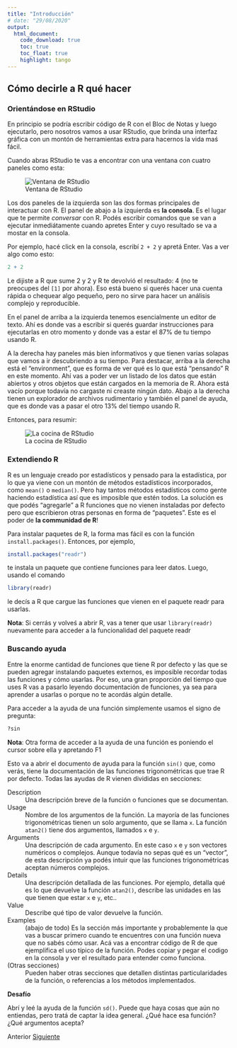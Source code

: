 ```yaml
---
title: "Introducción"
# date: "29/08/2020"
output: 
  html_document:
    code_download: true
    toc: true
    toc_float: true
    highlight: tango
---
```



## Cómo decirle a R qué hacer

### Orientándose en RStudio

En principio se podría escribir código de R con el Bloc de Notas y luego ejecutarlo, pero nosotros vamos a usar RStudio, que brinda una interfaz gráfica con  un montón de herramientas extra para hacernos la vida maś fácil. 

Cuando abras RStudio te vas a encontrar con una ventana con cuatro paneles como esta:

![Ventana de RStudio](img/rstudio.png)

Los dos paneles de la izquierda son las dos formas principales de interactuar con R. El panel de abajo a la izquierda es **la consola**. Es el lugar que te permite *conversar* con R. Podés escribir comandos que se van a ejecutar inmediátamente cuando apretes Enter y cuyo resultado se va a mostar en la consola. 

Por ejemplo, hacé click en la consola, escribí `2 + 2` y apretá Enter. Vas a ver algo como esto:

```r
2 + 2
```

Le dijiste a R que sume 2 y 2 y R te devolvió el resultado: 4 (no te preocupes del `[1]` por ahora). Eso está bueno si querés hacer una cuenta rápida o chequear algo pequeño, pero no sirve para hacer un análisis complejo y reproducible. 

En el panel de arriba a la izquierda tenemos esencialmente un editor de texto. Ahí es donde vas a escribir si querés guardar instrucciones para ejecutarlas en otro momento y donde vas a estar el 87% de tu tiempo usando R. 

A la derecha hay paneles más bien informativos y que tienen varias solapas que vamos a ir descubriendo a su tiempo. Para destacar, arriba a la derecha está el "environment", que es forma de ver qué es lo que está "pensando" R en este momento. Ahí vas a poder ver un listado de los datos que están abiertos y otros objetos que están cargados en la memoria de R. Ahora está vacío porque todavía no cargaste ni creaste ningún dato. Abajo a la derecha tienen un explorador de archivos rudimentario y también el panel de ayuda, que es donde vas a pasar el otro 13% del tiempo usando R.

Entonces, para resumir: 

![La cocina de RStudio](img/rstudio-cocina.png)


### Extendiendo R

R es un lenguaje creado por estadísticos y pensado para la estadística, por lo que ya viene con un montón de métodos estadísticos incorporados, como `mean()` o `median()`. Pero hay tantos métodos estadísticos como gente haciendo estadística así que es imposible que estén todos. La solución es que podés "agregarle" a R funciones que no vienen instaladas por defecto pero que escribieron otras personas en forma de "paquetes". Este es el poder de **la communidad de R**! 

Para instalar paquetes de R, la forma mas fácil es con la función `install.packages()`. Entonces, por ejemplo, 

```r
install.packages("readr")
```

te instala un paquete que contiene funciones para leer datos. Luego, usando el comando

```r
library(readr)
```

le decís a R que cargue las funciones que vienen en el paquete readr para usarlas.


::: {.alert .alert-success}
**Nota**: Si cerrás y volveś a abrir R, vas a tener que usar `library(readr)` nuevamente para acceder a la funcionalidad del paquete readr
:::


### Buscando ayuda

Entre la enorme cantidad de funciones que tiene R por defecto y las que se pueden agregar instalando paquetes externos, es imposible recordar todas las funciones y cómo usarlas. Por eso, una gran proporción del tiempo que uses R vas a pasarlo leyendo documentación de funciones, ya sea para aprender a usarlas o porque no te acordás algún detalle. 

Para acceder a la ayuda de una función simplemente usamos el signo de pregunta:

```r
?sin
```

::: {.alert .alert-success}
**Nota**: Otra forma de acceder a la ayuda de una función es poniendo el cursor sobre ella y apretando F1
:::


Esto va a abrir el documento de ayuda para la función `sin()` que, como verás, tiene la documentación de las funciones trigonométricas que trae R por defecto. Todas las ayudas de R vienen divididas en secciones:

Description
: Una descripción breve de la función o funciones que se documentan. 


Usage
: Nombre de los argumentos de la función. La mayoría de las funciones trigonométricas tienen un solo argumento, que se llama `x`. La función `atan2()` tiene dos argumentos, llamados `x` e `y`.


Arguments
: Una descripción de cada argumento. En este caso `x` e `y` son vectores numéricos o complejos. Aunque todavía no sepas qué es un "vector", de esta descripción ya podés intuir que las funciones trigonométricas aceptan números complejos. 


Details
: Una descripción detallada de las funciones. Por ejemplo, detalla qué es lo que devuelve la función `atan2()`, describe las unidades en las que tienen que estar `x` e `y`, etc.. 


Value
: Describe qué tipo de valor devuelve la función.


Examples
: (abajo de todo) Es la sección más importante y probablemente la que vas a buscar primero cuando te encuentres con una función nueva que no sabés cómo usar. Acá vas a encontrar código de R de que ejemplifica el uso típico de la función. Podes copiar y pegar el codigo en la consola y ver el resultado para entender como funciona. 


(Otras secciones)
: Pueden haber otras secciones que detallen distintas particularidades de la función, o referencias a los métodos implementados. 

::: {.alert .alert-info}
**Desafío**

Abrí y leé la ayuda de la función `sd()`. Puede que haya cosas que aún no entiendas, pero tratá de captar la idea general. ¿Qué hace esa función? ¿Qué argumentos acepta?
:::


<div class="btn-group" role="group" aria-label="Navegación">
  <a class = "btn disabled">Anterior</a>
  <a href= "02-proyectos.html" class = "btn btn-primary">Siguiente</a>
</div>